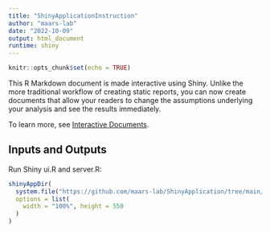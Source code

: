 ```yaml
---
title: "ShinyApplicationInstruction"
author: "maars-lab"
date: "2022-10-09"
output: html_document
runtime: shiny
---
```


```r
knitr::opts_chunk$set(echo = TRUE)
```

This R Markdown document is made interactive using Shiny. Unlike the more traditional workflow of creating static reports, you can now create documents that allow your readers to change the assumptions underlying your analysis and see the results immediately. 

To learn more, see [Interactive Documents](http://rmarkdown.rstudio.com/authoring_shiny.html).

## Inputs and Outputs
Run Shiny ui.R and server.R: 
```r
shinyAppDir(
  system.file("https://github.com/maars-lab/ShinyApplication/tree/main/ShinyApplication", package = "shiny"),
  options = list(
    width = "100%", height = 550
  )
)
```

